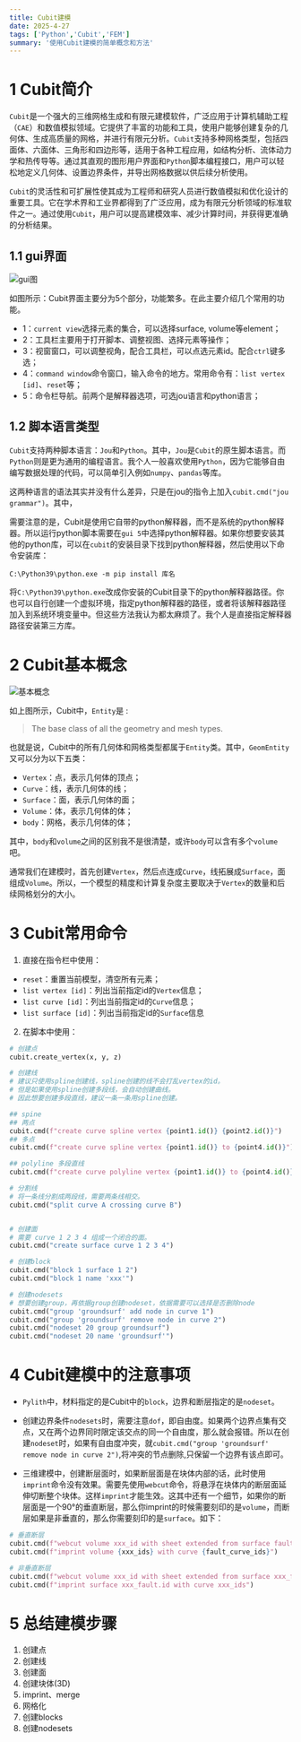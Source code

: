 ```yaml
---
title: Cubit建模
date: 2025-4-27
tags: ['Python','Cubit','FEM']
summary: '使用Cubit建模的简单概念和方法'
---
```


# 1 Cubit简介

`Cubit`是一个强大的三维网格生成和有限元建模软件，广泛应用于计算机辅助工程（`CAE`）和数值模拟领域。它提供了丰富的功能和工具，使用户能够创建复杂的几何体、生成高质量的网格，并进行有限元分析。`Cubit`支持多种网格类型，包括四面体、六面体、三角形和四边形等，适用于各种工程应用，如结构分析、流体动力学和热传导等。通过其直观的图形用户界面和`Python`脚本编程接口，用户可以轻松地定义几何体、设置边界条件，并导出网格数据以供后续分析使用。

`Cubit`的灵活性和可扩展性使其成为工程师和研究人员进行数值模拟和优化设计的重要工具。它在学术界和工业界都得到了广泛应用，成为有限元分析领域的标准软件之一。通过使用`Cubit`，用户可以提高建模效率、减少计算时间，并获得更准确的分析结果。

## 1.1 gui界面

![gui图](https://imgur.com/HusQRGT.png)

如图所示：Cubit界面主要分为5个部分，功能繁多。在此主要介绍几个常用的功能。

- 1：`current view`选择元素的集合，可以选择surface, volume等element；
- 2：工具栏主要用于打开脚本、调整视图、选择元素等操作；
- 3：视窗窗口，可以调整视角，配合工具栏，可以点选元素id。配合`ctrl`键多选；
- 4：`command window`命令窗口，输入命令的地方。常用命令有：`list vertex [id]`、`reset`等；
- 5：命令栏导航。前两个是解释器选项，可选jou语言和python语言；

## 1.2 脚本语言类型

`Cubit`支持两种脚本语言：`Jou`和`Python`。其中，`Jou`是`Cubit`的原生脚本语言。而`Python`则是更为通用的编程语言。我个人一般喜欢使用`Python`，因为它能够自由编写数据处理的代码，可以简单引入例如`numpy`、`pandas`等库。

这两种语言的语法其实并没有什么差异，只是在jou的指令上加入`cubit.cmd("jou grammar")`。其中，

需要注意的是，Cubit是使用它自带的python解释器，而不是系统的python解释器。所以运行python脚本需要在`gui 5`中选择python解释器。如果你想要安装其他的python库，可以在`cubit`的安装目录下找到python解释器，然后使用以下命令安装库：

```bash:cmd
C:\Python39\python.exe -m pip install 库名
```

将`C:\Python39\python.exe`改成你安装的Cubit目录下的python解释器路径。你也可以自行创建一个虚拟环境，指定python解释器的路径，或者将该解释器路径加入到系统环境变量中。但这些方法我认为都太麻烦了。我个人是直接指定解释器路径安装第三方库。

# 2 Cubit基本概念

![基本概念](https://imgur.com/gSHRVvo.png)

如上图所示，Cubit中，`Entity`是 :

> The base class of all the geometry and mesh types.

也就是说，Cubit中的所有几何体和网格类型都属于`Entity`类。其中，`GeomEntity`又可以分为以下五类：
- `Vertex`：点，表示几何体的顶点；
- `Curve`：线，表示几何体的线；
- `Surface`：面，表示几何体的面；
- `Volume`：体，表示几何体的体；
- `body`：网格，表示几何体的体；

其中，`body`和`volume`之间的区别我不是很清楚，或许`body`可以含有多个`volume`吧。

通常我们在建模时，首先创建`Vertex`，然后点连成`Curve`，线拓展成`Surface`，面组成`Volume`。所以，一个模型的精度和计算复杂度主要取决于`Vertex`的数量和后续网格划分的大小。

# 3 Cubit常用命令

1. 直接在指令栏中使用：
- `reset`：重置当前模型，清空所有元素；
- `list vertex [id]`：列出当前指定id的`Vertex`信息；
- `list curve [id]`：列出当前指定id的`Curve`信息；
- `list surface [id]`：列出当前指定id的`Surface`信息

2. 在脚本中使用：
```py:jou_2D.py
# 创建点
cubit.create_vertex(x, y, z)

# 创建线
# 建议只使用spline创建线，spline创建的线不会打乱vertex的id。
# 但是如果使用spline创建多段线，会自动创建曲线。
# 因此想要创建多段直线，建议一条一条用spline创建。

## spine
## 两点
cubit.cmd(f"create curve spline vertex {point1.id()} {point2.id()}")
## 多点
cubit.cmd(f"create curve spline vertex {point1.id()} to {point4.id()}")

## polyline 多段直线
cubit.cmd(f"create curve polyline vertex {point1.id()} to {point4.id()}")

# 分割线
# 将一条线分割成两段线，需要两条线相交。
cubit.cmd("split curve A crossing curve B")


# 创建面
# 需要 curve 1 2 3 4 组成一个闭合的面。
cubit.cmd("create surface curve 1 2 3 4")

# 创建block
cubit.cmd("block 1 surface 1 2")
cubit.cmd("block 1 name 'xxx'")

# 创建nodesets
# 想要创建group，再依据group创建nodeset，依据需要可以选择是否删除node
cubit.cmd("group 'groundsurf' add node in curve 1")
cubit.cmd("group 'groundsurf' remove node in curve 2")
cubit.cmd("nodeset 20 group groundsurf")
cubit.cmd("nodeset 20 name 'groundsurf'")

```

# 4 Cubit建模中的注意事项

- `Pylith`中，材料指定的是Cubit中的`block`，边界和断层指定的是`nodeset`。

- 创建边界条件`nodesets`时，需要注意`dof`，即自由度。如果两个边界点集有交点，又在两个边界同时限定该交点的同一个自由度，那么就会报错。所以在创建`nodeset`时，如果有自由度冲突，就`cubit.cmd("group 'groundsurf' remove node in curve 2")`,将冲突的节点删除,只保留一个边界有该点即可。

- 三维建模中，创建断层面时，如果断层面是在块体内部的话，此时使用`imprint`命令没有效果。需要先使用`webcut`命令，将悬浮在块体内的断层面延伸切断整个块体。这样`imprint`才能生效。这其中还有一个细节，如果你的断层面是一个90°的垂直断层，那么你imprint的时候需要刻印的是`volume`，而断层如果是非垂直的，那么你需要刻印的是`surface`。如下：

```py:jou_3D.py
# 垂直断层
cubit.cmd(f"webcut volume xxx_id with sheet extended from surface fault_id")
cubit.cmd(f"imprint volume {xxx_ids} with curve {fault_curve_ids}")

# 非垂直断层
cubit.cmd(f"webcut volume xxx_id with sheet extended from surface xxx_fault_id")
cubit.cmd(f"imprint surface xxx_fault.id with curve xxx_ids")
```

# 5 总结建模步骤

1. 创建点
2. 创建线
3. 创建面
4. 创建块体(3D)
5. imprint、merge
6. 网格化
7. 创建blocks
8. 创建nodesets